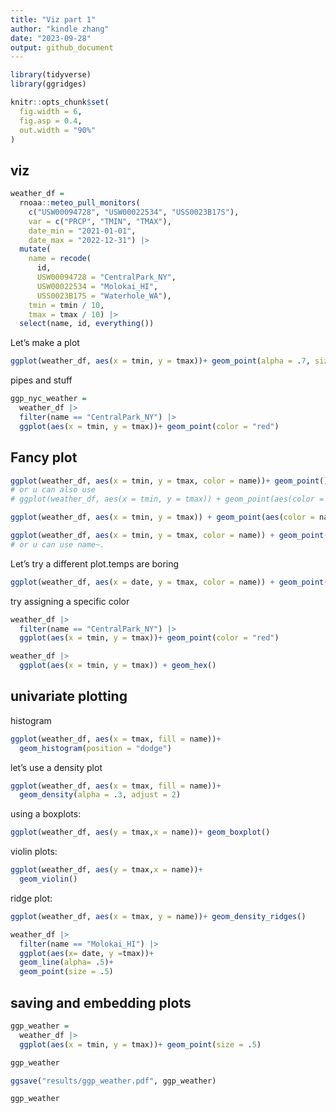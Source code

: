 ```yaml
---
title: "Viz part 1"
author: "kindle zhang"
date: "2023-09-28"
output: github_document
---
```


```r
library(tidyverse)
library(ggridges)

knitr::opts_chunk$set(
  fig.width = 6,
  fig.asp = 0.4,
  out.width = "90%"
)
```


## viz

```r
weather_df = 
  rnoaa::meteo_pull_monitors(
    c("USW00094728", "USW00022534", "USS0023B17S"),
    var = c("PRCP", "TMIN", "TMAX"), 
    date_min = "2021-01-01",
    date_max = "2022-12-31") |>
  mutate(
    name = recode(
      id, 
      USW00094728 = "CentralPark_NY", 
      USW00022534 = "Molokai_HI",
      USS0023B17S = "Waterhole_WA"),
    tmin = tmin / 10,
    tmax = tmax / 10) |>
  select(name, id, everything())
```
Let's make a plot

```r
ggplot(weather_df, aes(x = tmin, y = tmax))+ geom_point(alpha = .7, size = .5, color = "red")
```
pipes and stuff

```r
ggp_nyc_weather = 
  weather_df |> 
  filter(name == "CentralPark_NY") |> 
  ggplot(aes(x = tmin, y = tmax))+ geom_point(color = "red")

```
## Fancy plot


```r
ggplot(weather_df, aes(x = tmin, y = tmax, color = name))+ geom_point() + geom_smooth()
# or u can also use 
# ggplot(weather_df, aes(x = tmin, y = tmax)) + geom_point(aes(color = name)) + geom_smooth()
```
```r
ggplot(weather_df, aes(x = tmin, y = tmax)) + geom_point(aes(color = name),alpha = 0.3) + geom_smooth(se = FALSE)
```
```r
ggplot(weather_df, aes(x = tmin, y = tmax, color = name)) + geom_point(alpha = .3) + geom_smooth() +facet_grid(.~name)
# or u can use name~.
```

Let's try a different plot.temps are boring

```r
ggplot(weather_df, aes(x = date, y = tmax, color = name)) + geom_point(aes(size = prcp), alpha = .3)+ geom_smooth() + facet_grid(.~name)
```
try assigning a specific color

```r
weather_df |> 
  filter(name == "CentralPark_NY") |> 
  ggplot(aes(x = tmin, y = tmax))+ geom_point(color = "red")
```

```r
weather_df |> 
  ggplot(aes(x = tmin, y = tmax)) + geom_hex()
```

## univariate plotting

histogram

```r
ggplot(weather_df, aes(x = tmax, fill = name))+
  geom_histogram(position = "dodge")
```
let's use a density plot

```r
ggplot(weather_df, aes(x = tmax, fill = name))+
  geom_density(alpha = .3, adjust = 2)
```
using a boxplots:

```r
ggplot(weather_df, aes(y = tmax,x = name))+ geom_boxplot()
```
violin plots:

```r
ggplot(weather_df, aes(y = tmax,x = name))+
  geom_violin()
```

ridge plot:

```r
ggplot(weather_df, aes(x = tmax, y = name))+ geom_density_ridges()
```
```r
weather_df |> 
  filter(name == "Molokai_HI") |> 
  ggplot(aes(x= date, y =tmax))+
  geom_line(alpha= .5)+
  geom_point(size = .5)
```

## saving and embedding plots

```r
ggp_weather = 
  weather_df |> 
  ggplot(aes(x = tmin, y = tmax))+ geom_point(size = .5)

ggp_weather

ggsave("results/ggp_weather.pdf", ggp_weather)
```
```r
ggp_weather
```

